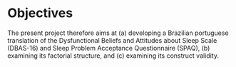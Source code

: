 
# Objectives

The present project therefore aims at (a) developing a Brazilian portuguese translation of the Dysfunctional Beliefs and Attitudes about Sleep Scale (DBAS-16) and Sleep Problem Acceptance Questionnaire (SPAQ), (b) examining its factorial structure, and (c) examining its construct validity.

